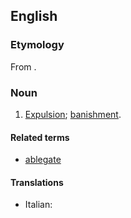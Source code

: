 ==English==

===Etymology===
From {{etyl|la|en}} {{term|ablegatio|ablēgātio|a sending away, banishment|lang=la}}.

===Noun===
{{en-noun}}

# {{context|obsolete|lang=en}} [[expulsion|Expulsion]]; [[banishment]].

====Related terms====
* [[ablegate]]

====Translations====
{{trans-top|expulsion, banishment}}
* Italian: {{t+|it|ablegazione|f}}
{{trans-mid}}
{{trans-bottom}}